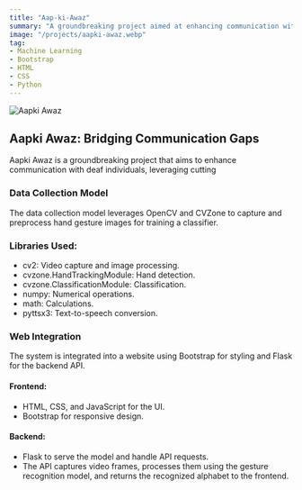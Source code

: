 ```yaml
---
title: "Aap-ki-Awaz"
summary: "A groundbreaking project aimed at enhancing communication with deaf individuals, leveraging cutting-edge technology to bridge gaps and foster inclusivity."
image: "/projects/aapki-awaz.webp"
tag: 
- Machine Learning
- Bootstrap
- HTML
- CSS
- Python
---
```


![Aapki Awaz](/projects/aapki-awaz.webp)


## Aapki Awaz: Bridging Communication Gaps
Aapki Awaz is a groundbreaking project that aims to enhance communication with deaf individuals, leveraging cutting

### Data Collection Model

The data collection model leverages OpenCV and CVZone to capture and preprocess hand gesture images for training a classifier.

### Libraries Used: ###
  - cv2: Video capture and image processing.
  - cvzone.HandTrackingModule: Hand detection.
  - cvzone.ClassificationModule: Classification.
  - numpy: Numerical operations.
  - math: Calculations.
  - pyttsx3: Text-to-speech conversion.

### Web Integration

The system is integrated into a website using Bootstrap for styling and Flask for the backend API.

#### Frontend:

- HTML, CSS, and JavaScript for the UI.
- Bootstrap for responsive design.

#### Backend:

- Flask to serve the model and handle API requests.
- The API captures video frames, processes them using the gesture recognition model, and returns the recognized alphabet to the frontend.